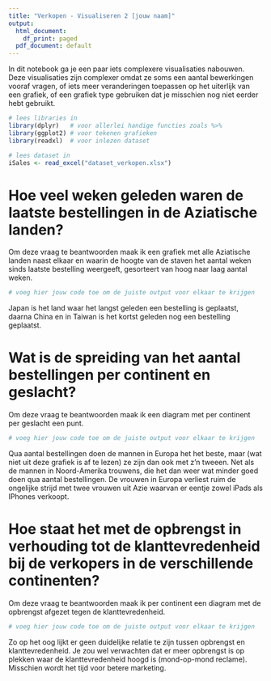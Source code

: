 ```yaml
---
title: "Verkopen - Visualiseren 2 [jouw naam]"
output:
  html_document:
    df_print: paged
  pdf_document: default
---
```


In dit notebook ga je een paar iets complexere visualisaties nabouwen. Deze visualisaties zijn complexer omdat ze soms een aantal bewerkingen vooraf vragen, of iets meer veranderingen toepassen op het uiterlijk van een grafiek, of een grafiek type gebruiken dat je misschien nog niet eerder hebt gebruikt.

```r
# lees libraries in
library(dplyr)   # voor allerlei handige functies zoals %>%
library(ggplot2) # voor tekenen grafieken
library(readxl)  # voor inlezen dataset

# lees dataset in
iSales <- read_excel("dataset_verkopen.xlsx")
```

# Hoe veel weken geleden waren de laatste bestellingen in de Aziatische landen?
Om deze vraag te beantwoorden maak ik een grafiek met alle Aziatische landen naast elkaar en waarin de hoogte van de staven het aantal weken sinds laatste bestelling weergeeft, gesorteert van hoog naar laag aantal weken.

```r
# voeg hier jouw code toe om de juiste output voor elkaar te krijgen
```

Japan is het land waar het langst geleden een bestelling is geplaatst, daarna China en in Taiwan is het kortst geleden nog een bestelling geplaatst.

# Wat is de spreiding van het aantal bestellingen per continent en geslacht?
Om deze vraag te beantwoorden maak ik een diagram met per continent per geslacht een punt.

```r
# voeg hier jouw code toe om de juiste output voor elkaar te krijgen
```

Qua aantal bestellingen doen de mannen in Europa het het beste, maar (wat niet uit deze grafiek is af te lezen) ze zijn dan ook met z'n tweeen. Net als de mannen in Noord-Amerika trouwens, die het dan weer wat minder goed doen qua aantal bestellingen. De vrouwen in Europa verliest ruim de ongelijke strijd met twee vrouwen uit Azie waarvan er eentje zowel iPads als IPhones verkoopt.

# Hoe staat het met de opbrengst in verhouding tot de klanttevredenheid bij de verkopers in de verschillende continenten?
Om deze vraag te beantwoorden maak ik per continent een diagram met de opbrengst afgezet tegen de klanttevredenheid.

```r
# voeg hier jouw code toe om de juiste output voor elkaar te krijgen
```

Zo op het oog lijkt er geen duidelijke relatie te zijn tussen opbrengst en klanttevredenheid. Je zou wel verwachten dat er meer opbrengst is op plekken waar de klanttevredenheid hoogd is (mond-op-mond reclame). Misschien wordt het tijd voor betere marketing.


